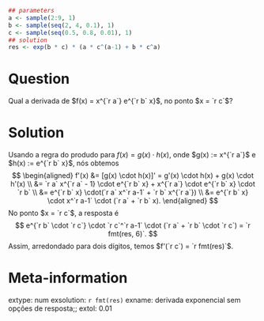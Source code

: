 ```r
## parameters
a <- sample(2:9, 1)
b <- sample(seq(2, 4, 0.1), 1)
c <- sample(seq(0.5, 0.8, 0.01), 1)
## solution
res <- exp(b * c) * (a * c^(a-1) + b * c^a)
```

Question
========
Qual a derivada de $f(x) = x^{`r a`} e^{`r b` x}$, no ponto $x = `r c`$?

Solution
========
Usando a regra do produdo para $f(x) = g(x) \cdot h(x)$, onde $g(x) := x^{`r a`}$ e $h(x) := e^{`r b` x}$, nós obtemos
$$
\begin{aligned}
f'(x) &= [g(x) \cdot h(x)]' = g'(x) \cdot h(x) + g(x) \cdot h'(x) \\
      &= `r a` x^{`r a` - 1} \cdot e^{`r b` x} + x^{`r a`} \cdot e^{`r b` x} \cdot `r b` \\
      &= e^{`r b` x} \cdot(`r a` x^`r a-1` + `r b` x^{`r a`}) \\
      &= e^{`r b` x} \cdot x^`r a-1` \cdot (`r a` + `r b` x).
\end{aligned}
$$
No ponto $x = `r c`$, a resposta é
$$ e^{`r b` \cdot `r c`} \cdot `r c`^`r a-1` \cdot (`r a` + `r b` \cdot `r c`) = `r fmt(res, 6)`. $$
Assim, arredondado para dois dígitos, temos $f'(`r c`) = `r fmt(res)`$.

Meta-information
================
extype: num
exsolution: `r fmt(res)`
exname: derivada exponencial sem opções de resposta;;
extol: 0.01
